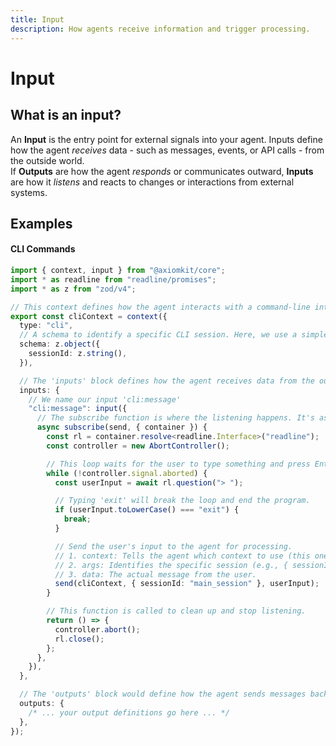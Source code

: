```yaml
---
title: Input
description: How agents receive information and trigger processing.
---
```


# Input

## What is an input?

An **Input** is the entry point for external signals into your agent. Inputs define how the agent _receives_ data - such as messages, events, or API calls - from the outside world.\
If **Outputs** are how the agent _responds_ or communicates outward, **Inputs** are how it _listens_ and reacts to changes or interactions from external systems.

## Examples

#### CLI Commands

```typescript
import { context, input } from "@axiomkit/core";
import * as readline from "readline/promises";
import * as z from "zod/v4";

// This context defines how the agent interacts with a command-line interface.
export const cliContext = context({
  type: "cli",
  // A schema to identify a specific CLI session. Here, we use a simple string.
  schema: z.object({
    sessionId: z.string(),
  }),

  // The 'inputs' block defines how the agent receives data from the outside world.
  inputs: {
    // We name our input 'cli:message'
    "cli:message": input({
      // The subscribe function is where the listening happens. It's async.
      async subscribe(send, { container }) {
        const rl = container.resolve<readline.Interface>("readline");
        const controller = new AbortController();

        // This loop waits for the user to type something and press Enter.
        while (!controller.signal.aborted) {
          const userInput = await rl.question("> ");

          // Typing 'exit' will break the loop and end the program.
          if (userInput.toLowerCase() === "exit") {
            break;
          }

          // Send the user's input to the agent for processing.
          // 1. context: Tells the agent which context to use (this one).
          // 2. args: Identifies the specific session (e.g., { sessionId: "user123" }).
          // 3. data: The actual message from the user.
          send(cliContext, { sessionId: "main_session" }, userInput);
        }

        // This function is called to clean up and stop listening.
        return () => {
          controller.abort();
          rl.close();
        };
      },
    }),
  },

  // The 'outputs' block would define how the agent sends messages back.
  outputs: {
    /* ... your output definitions go here ... */
  },
});
```

